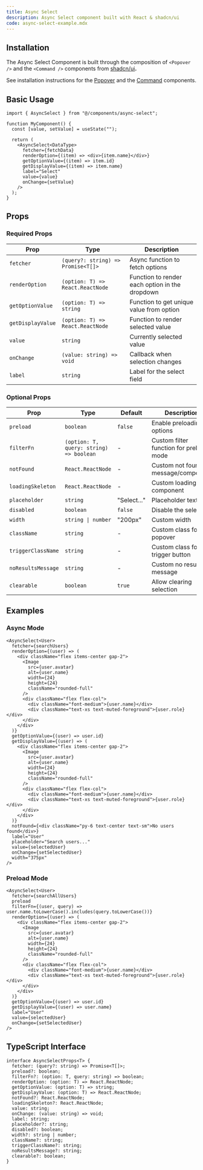 ```yaml
---
title: Async Select
description: Async Select component built with React & shadcn/ui
code: async-select-example.mdx
---
```


## Installation

The Async Select Component is built through the composition of `<Popover />` and the `<Command />` components from [shadcn/ui](https://ui.shadcn.com/docs)**.**

See installation instructions for the [Popover](https://ui.shadcn.com/docs/components/popover#installation) and the [Command](https://ui.shadcn.com/docs/components/command#installation) components.

## Basic Usage

```tsx
import { AsyncSelect } from "@/components/async-select";

function MyComponent() {
  const [value, setValue] = useState("");

  return (
    <AsyncSelect<DataType>
      fetcher={fetchData}
      renderOption={(item) => <div>{item.name}</div>}
      getOptionValue={(item) => item.id}
      getDisplayValue={(item) => item.name}
      label="Select"
      value={value}
      onChange={setValue}
    />
  );
}
```

## Props

### Required Props

| Prop | Type | Description |
|------|------|-------------|
| `fetcher` | `(query?: string) => Promise<T[]>` | Async function to fetch options |
| `renderOption` | `(option: T) => React.ReactNode` | Function to render each option in the dropdown |
| `getOptionValue` | `(option: T) => string` | Function to get unique value from option |
| `getDisplayValue` | `(option: T) => React.ReactNode` | Function to render selected value |
| `value` | `string` | Currently selected value |
| `onChange` | `(value: string) => void` | Callback when selection changes |
| `label` | `string` | Label for the select field |

### Optional Props

| Prop | Type | Default | Description |
|------|------|---------|-------------|
| `preload` | `boolean` | `false` | Enable preloading all options |
| `filterFn` | `(option: T, query: string) => boolean` | - | Custom filter function for preload mode |
| `notFound` | `React.ReactNode` | - | Custom not found message/component |
| `loadingSkeleton` | `React.ReactNode` | - | Custom loading state component |
| `placeholder` | `string` | "Select..." | Placeholder text |
| `disabled` | `boolean` | `false` | Disable the select |
| `width` | `string \| number` | "200px" | Custom width |
| `className` | `string` | - | Custom class for popover |
| `triggerClassName` | `string` | - | Custom class for trigger button |
| `noResultsMessage` | `string` | - | Custom no results message |
| `clearable` | `boolean` | `true` | Allow clearing selection |

## Examples

### Async Mode

```tsx
<AsyncSelect<User>
  fetcher={searchUsers}
  renderOption={(user) => (
    <div className="flex items-center gap-2">
      <Image
        src={user.avatar}
        alt={user.name}
        width={24}
        height={24}
        className="rounded-full"
      />
      <div className="flex flex-col">
        <div className="font-medium">{user.name}</div>
        <div className="text-xs text-muted-foreground">{user.role}</div>
      </div>
    </div>
  )}
  getOptionValue={(user) => user.id}
  getDisplayValue={(user) => (
    <div className="flex items-center gap-2">
      <Image
        src={user.avatar}
        alt={user.name}
        width={24}
        height={24}
        className="rounded-full"
      />
      <div className="flex flex-col">
        <div className="font-medium">{user.name}</div>
        <div className="text-xs text-muted-foreground">{user.role}</div>
      </div>
    </div>
  )}
  notFound={<div className="py-6 text-center text-sm">No users found</div>}
  label="User"
  placeholder="Search users..."
  value={selectedUser}
  onChange={setSelectedUser}
  width="375px"
/>
```

### Preload Mode

```tsx
<AsyncSelect<User>
  fetcher={searchAllUsers}
  preload
  filterFn={(user, query) => user.name.toLowerCase().includes(query.toLowerCase())}
  renderOption={(user) => (
    <div className="flex items-center gap-2">
      <Image
        src={user.avatar}
        alt={user.name}
        width={24}
        height={24}
        className="rounded-full"
      />
      <div className="flex flex-col">
        <div className="font-medium">{user.name}</div>
        <div className="text-xs text-muted-foreground">{user.role}</div>
      </div>
    </div>
  )}
  getOptionValue={(user) => user.id}
  getDisplayValue={(user) => user.name}
  label="User"
  value={selectedUser}
  onChange={setSelectedUser}
/>
```

## TypeScript Interface

```tsx
interface AsyncSelectProps<T> {
  fetcher: (query?: string) => Promise<T[]>;
  preload?: boolean;
  filterFn?: (option: T, query: string) => boolean;
  renderOption: (option: T) => React.ReactNode;
  getOptionValue: (option: T) => string;
  getDisplayValue: (option: T) => React.ReactNode;
  notFound?: React.ReactNode;
  loadingSkeleton?: React.ReactNode;
  value: string;
  onChange: (value: string) => void;
  label: string;
  placeholder?: string;
  disabled?: boolean;
  width?: string | number;
  className?: string;
  triggerClassName?: string;
  noResultsMessage?: string;
  clearable?: boolean;
}
```
